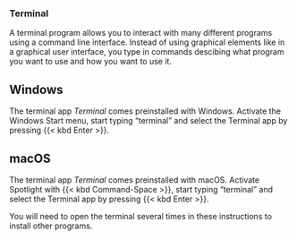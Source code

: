 ### Terminal

A terminal program allows you to interact with many different programs using a command line interface.
Instead of using graphical elements like in a graphical user interface, you type in commands descibing what program you want to use and how you want to use it.

::: {.panel-tabset group="os"}
## Windows

The terminal app *Terminal* comes preinstalled with Windows.
Activate the Windows Start menu, start typing "terminal" and select the Terminal app by pressing {{< kbd Enter >}}.

## macOS

The terminal app *Terminal* comes preinstalled with macOS.
Activate Spotlight with {{< kbd Command-Space >}}, start typing "terminal" and select the Terminal app by pressing {{< kbd Enter >}}.
:::

You will need to open the terminal several times in these instructions to install other programs.
